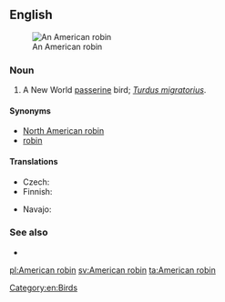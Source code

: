 ==English==
[[Image:American Robin 2006.jpg|thumb|An American robin]]

===Noun===
{{en-noun|head=[[American]] [[robin]]}}

# A New World [[passerine]] bird; ''[[Turdus migratorius]]''.

====Synonyms====
* [[North American robin]]
* [[robin]]

====Translations====
{{trans-top|''Turdus migratorius''}}
* Czech: {{t|cs|drozd stěhovavý}}
* Finnish: {{t+|fi|punarintarastas}}
{{trans-mid}}
* Navajo: {{t|nv|téél halchíʼí}}
{{trans-bottom}}

===See also===
* {{projectlink|wikipedia|American Robin}}

[[Category:en:Birds]]

[[pl:American robin]]
[[sv:American robin]]
[[ta:American robin]]